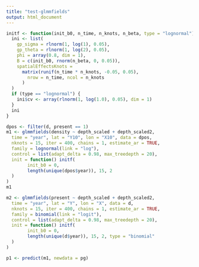 ```yaml
---
title: "test-glmmfields"
output: html_document
---
```


```r
initf <- function(init_b0, n_time, n_knots, n_beta, type = "lognormal") {
  ini <- list(
    gp_sigma = rlnorm(1, log(1), 0.05),
    gp_theta = rlnorm(1, log(2), 0.05),
    phi = array(0.8, dim = 1),
    B = c(init_b0, rnorm(n_beta, 0, 0.05)),
    spatialEffectsKnots =
      matrix(runif(n_time * n_knots, -0.05, 0.05),
        nrow = n_time, ncol = n_knots
      )
  )
  if (type == "lognormal") {
    ini$cv <- array(rlnorm(1, log(1.0), 0.05), dim = 1)
  }
  ini
}
```

```r
dpos <- filter(d, present == 1)
m1 <- glmmfields(density ~ depth_scaled + depth_scaled2,
  time = "year", lat = "Y10", lon = "X10", data = dpos,
  nknots = 15, iter = 400, chains = 1, estimate_ar = TRUE,
  family = lognormal(link = "log"),
  control = list(adapt_delta = 0.98, max_treedepth = 20),
  init = function() initf(
        init_b0 = 0,
        length(unique(dpos$year)), 15, 2
  )
)
m1

m2 <- glmmfields(present ~ depth_scaled + depth_scaled2,
  time = "year", lat = "Y", lon = "X", data = d,
  nknots = 15, iter = 400, chains = 1, estimate_ar = TRUE,
  family = binomial(link = "logit"),
  control = list(adapt_delta = 0.98, max_treedepth = 20),
  init = function() initf(
        init_b0 = 0,
        length(unique(d$year)), 15, 2, type = "binomial"
  )
)
```

```r
p1 <- predict(m1, newdata = pg)
```
